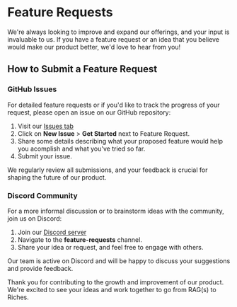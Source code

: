 # Feature Requests

We're always looking to improve and expand our offerings, and your input is invaluable to us. If you have a feature request or an idea that you believe would make our product better, we'd love to hear from you!

## How to Submit a Feature Request

### GitHub Issues

For detailed feature requests or if you'd like to track the progress of your request, please open an issue on our GitHub repository:

1. Visit our [Issues tab](https://github.com/SciPhi-AI/R2R/issues)
2. Click on **New Issue** > **Get Started** next to Feature Request.
3. Share some details describing what your proposed feature would help you acomplish and what you've tried so far.
4. Submit your issue.

We regularly review all submissions, and your feedback is crucial for shaping the future of our product.

### Discord Community

For a more informal discussion or to brainstorm ideas with the community, join us on Discord:

1. Join our [Discord server](https://discord.gg/p6KqD2kjtB)
2. Navigate to the **feature-requests** channel.
3. Share your idea or request, and feel free to engage with others.

Our team is active on Discord and will be happy to discuss your suggestions and provide feedback.

Thank you for contributing to the growth and improvement of our product. We're excited to see your ideas and work together to go from RAG(s) to Riches.
